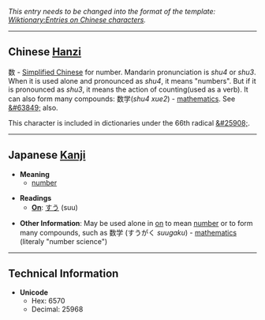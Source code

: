 ''This entry needs to be changed into the format of the template: [[Wiktionary:Entries on Chinese characters]].''

----

== Chinese [[Hanzi]] ==
数 - [[Simplified Chinese]] for number. Mandarin pronunciation is ''shu4'' or ''shu3''. When it is used alone and pronounced as ''shu4'', it means "numbers". But if it is pronounced as ''shu3'', it means the action of counting(used as a verb). It can also form many compounds: 数学(''shu4 xue2'') - [[mathematics]]. See [[&#63849;]] also.

This character is included in dictionaries under the 66th radical [[&#25908;]].

----

== Japanese [[Kanji]] ==

*'''Meaning'''
**[[number]]

*'''Readings'''
**'''[[On]]''': [[すう]] (suu)

*'''Other Information''': May be used alone in [[on]] to mean [[number]] or to form many compounds, such as 数学 (すうがく ''suugaku'') - [[mathematics]] (literaly "number science")

----

==Technical Information==
*'''Unicode'''
**Hex: 6570
**Decimal: 25968